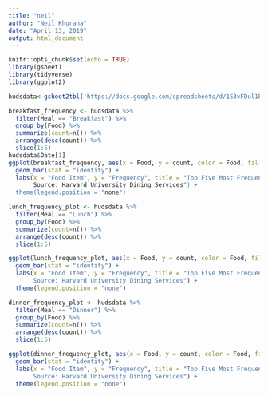 ```yaml
---
title: "neil"
author: "Neil Khurana"
date: "April 13, 2019"
output: html_document
---
```


```r
knitr::opts_chunk$set(echo = TRUE) 
library(gsheet)
library(tidyverse)
library(ggplot2)
```


```r
hudsdata<-gsheet2tbl('https://docs.google.com/spreadsheets/d/1S3vFDul1PeB84Zd8G5ewe1ocZ6ezidQzAp5gn1eiHtQ/edit#gid=0')
```

```r
breakfast_frequency <- hudsdata %>% 
  filter(Meal == "Breakfast") %>% 
  group_by(Food) %>% 
  summarize(count=n()) %>% 
  arrange(desc(count)) %>% 
  slice(1:5)  
hudsdata$Date[1]
ggplot(breakfast_frequency, aes(x = Food, y = count, color = Food, fill = Food)) +
  geom_bar(stat = "identity") +
  labs(x = "Food Item", y = "Frequency", title = "Top Five Most Frequent Breakfast Items by HUDS", caption = paste("Data collected from 11/10/2018 -", \n 
       Source: Harvard University Dining Services") +
  theme(legend.position = "none")
```

```r
lunch_frequency_plot <- hudsdata %>% 
  filter(Meal == "Lunch") %>% 
  group_by(Food) %>% 
  summarize(count=n()) %>% 
  arrange(desc(count)) %>%
  slice(1:5) 

ggplot(lunch_frequency_plot, aes(x = Food, y = count, color = Food, fill = Food)) +
  geom_bar(stat = "identity") +
  labs(x = "Food Item", y = "Frequency", title = "Top Five Most Frequent Lunch Items by HUDS", caption ="Data collected from 11/10/2018 - 4/13/2019 \n 
       Source: Harvard University Dining Services") +
  theme(legend.position = "none")
```

```r
dinner_frequency_plot <- hudsdata %>% 
  filter(Meal == "Dinner") %>% 
  group_by(Food) %>% 
  summarize(count=n()) %>% 
  arrange(desc(count)) %>% 
  slice(1:5) 

ggplot(dinner_frequency_plot, aes(x = Food, y = count, color = Food, fill = Food)) +
  geom_bar(stat = "identity") +
  labs(x = "Food Item", y = "Frequency", title = "Top Five Most Frequent Dinner Items by HUDS", caption ="Data collected from 11/10/2018 - 4/13/2019 \n 
       Source: Harvard University Dining Services") +
  theme(legend.position = "none")
```